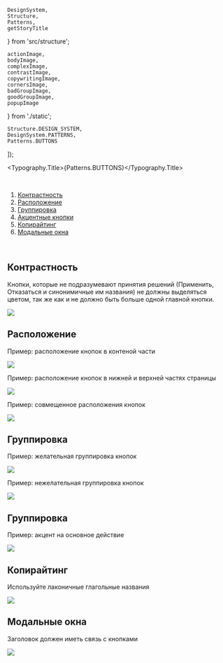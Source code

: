 
    DesignSystem,
    Structure,
    Patterns,
    getStoryTitle
} from 'src/structure';

    actionImage,
    bodyImage,
    complexImage,
    contrastImage,
    copywritingImage,
    cornersImage,
    badGroupImage,
    goodGroupImage,
    popupImage
} from './static';

    Structure.DESIGN_SYSTEM,
    DesignSystem.PATTERNS,
    Patterns.BUTTONS
]);

<Meta title={title} />

<Typography.Title>{Patterns.BUTTONS}</Typography.Title>

<br />

1. [Контрастность](#contrast)
2. [Расположение](#position)
3. [Группировка](#grouping)
4. [Акцентные кнопки](#action)
5. [Копирайтинг](#copywriting)
6. [Модальные окна](#popup)

<br />

## Контрастность <a name="contrast"></a>

Кнопки, которые не подразумевают принятия решений (Применить, Отказаться и синонимичные им названия) не должны выделяться цветом, так же как и не должно быть больше одной главной кнопки.

<img src={contrastImage} width={600} />

## Расположение <a name="position"></a>

Пример: расположение кнопок в контеной части

<img src={bodyImage} width={600} />

Пример: расположение кнопок в нижней и верхней частях страницы

<img src={cornersImage} width={600} />

Пример: совмещенное расположения кнопок

<img src={complexImage} width={300} />

## Группировка <a name="grouping"></a>

Пример: желательная группировка кнопок

<img src={goodGroupImage} width={600} />

Пример: нежелательная группировка кнопок

<img src={badGroupImage} width={600} />

## Группировка <a name="action"></a>

Пример: акцент на основное действие

<img src={actionImage} width={600} />

## Копирайтинг <a name="copywriting"></a>

Используйте лаконичные глагольные названия

<img src={copywritingImage} width={600} />

## Модальные окна <a name="popup"></a>

Заголовок должен иметь связь с кнопками

<img src={popupImage} width={600} />
